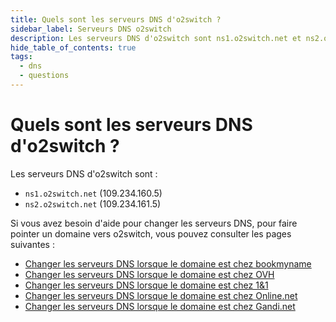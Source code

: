 ```yaml
---
title: Quels sont les serveurs DNS d'o2switch ?
sidebar_label: Serveurs DNS o2switch
description: Les serveurs DNS d'o2switch sont ns1.o2switch.net et ns2.o2switch.net
hide_table_of_contents: true
tags:
  - dns
  - questions
---
```

# Quels sont les serveurs DNS d'o2switch ?

Les serveurs DNS d'o2switch sont : 
  * `ns1.o2switch.net` (109.234.160.5)
  * `ns2.o2switch.net` (109.234.161.5)

Si vous avez besoin d'aide pour changer les serveurs DNS, pour faire pointer un domaine vers o2switch, vous pouvez
consulter les pages suivantes : 
  * [Changer les serveurs DNS lorsque le domaine est chez bookmyname](/nom-de-domaine/changer-dns/bookmyname)
  * [Changer les serveurs DNS lorsque le domaine est chez OVH](/nom-de-domaine/changer-dns/ovh)
  * [Changer les serveurs DNS lorsque le domaine est chez 1&1](/nom-de-domaine/changer-dns/ionos-1and1)
  * [Changer les serveurs DNS lorsque le domaine est chez Online.net](/nom-de-domaine/changer-dns/online)
  * [Changer les serveurs DNS lorsque le domaine est chez Gandi.net](/nom-de-domaine/changer-dns/gandi)